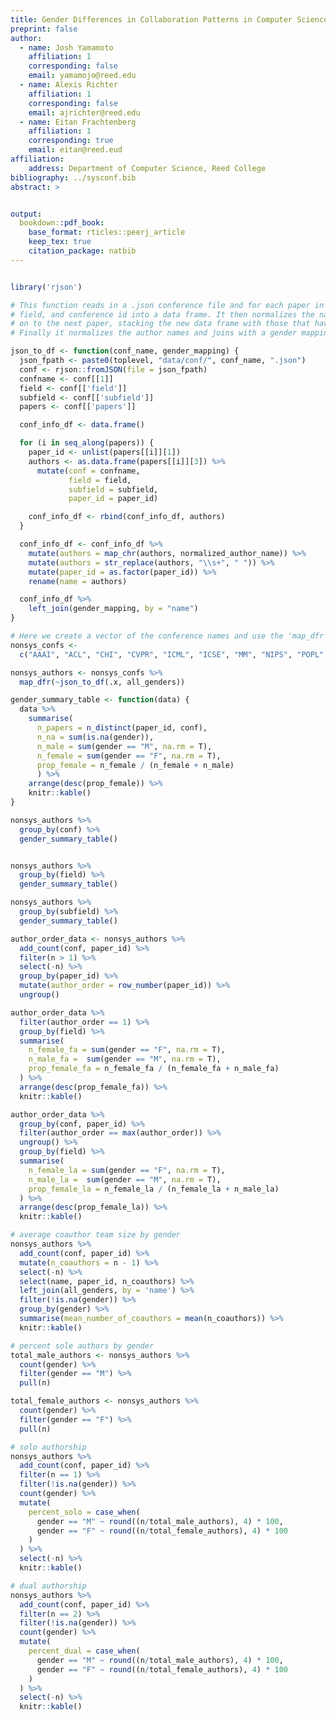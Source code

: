 ```yaml
---
title: Gender Differences in Collaboration Patterns in Computer Science
preprint: false
author:
  - name: Josh Yamamoto
    affiliation: 1
    corresponding: false
    email: yamamojo@reed.edu
  - name: Alexis Richter
    affiliation: 1
    corresponding: false
    email: ajrichter@reed.edu
  - name: Eitan Frachtenberg
    affiliation: 1
    corresponding: true
    email: eitan@reed.eud
affiliation:
    address: Department of Computer Science, Reed College
bibliography: ../sysconf.bib
abstract: >


output:
  bookdown::pdf_book:
    base_format: rticles::peerj_article
    keep_tex: true
    citation_package: natbib
---
```


```r
```

```r
library('rjson')

# This function reads in a .json conference file and for each paper in the conference it extracts the author names, paper id,
# field, and conference id into a data frame. It then normalizes the names using 'normalized_author_name' and moves
# on to the next paper, stacking the new data frame with those that have already been created each time.
# Finally it normalizes the author names and joins with a gender mapping df to get the corresponding genders.

json_to_df <- function(conf_name, gender_mapping) {
  json_fpath <- paste0(toplevel, "data/conf/", conf_name, ".json")
  conf <- rjson::fromJSON(file = json_fpath)
  confname <- conf[[1]]
  field <- conf[['field']]
  subfield <- conf[['subfield']]
  papers <- conf[['papers']]

  conf_info_df <- data.frame()

  for (i in seq_along(papers)) {
    paper_id <- unlist(papers[[i]][1])
    authors <- as.data.frame(papers[[i]][3]) %>%
      mutate(conf = confname,
             field = field,
             subfield = subfield,
             paper_id = paper_id)

    conf_info_df <- rbind(conf_info_df, authors)
  }

  conf_info_df <- conf_info_df %>%
    mutate(authors = map_chr(authors, normalized_author_name)) %>%
    mutate(authors = str_replace(authors, "\\s+", " ")) %>%
    mutate(paper_id = as.factor(paper_id)) %>%
    rename(name = authors)

  conf_info_df %>%
    left_join(gender_mapping, by = "name")
}

# Here we create a vector of the conference names and use the 'map_dfr' function to apply 'json_to_df' to each conference.
nonsys_confs <-
  c("AAAI", "ACL", "CHI", "CVPR", "ICML", "ICSE", "MM", "NIPS", "POPL","SIGCSE", "SIGGRAPH", "SODA", "STOC", "WSDM", "WWW", "SIGIR", "KDD", "ICDM", "ITICSE", "FOCS", "TACAS")

nonsys_authors <- nonsys_confs %>%
  map_dfr(~json_to_df(.x, all_genders))
```


```r
gender_summary_table <- function(data) {
  data %>%
    summarise(
      n_papers = n_distinct(paper_id, conf),
      n_na = sum(is.na(gender)),
      n_male = sum(gender == "M", na.rm = T),
      n_female = sum(gender == "F", na.rm = T),
      prop_female = n_female / (n_female + n_male)
      ) %>%
    arrange(desc(prop_female)) %>%
    knitr::kable()
}

nonsys_authors %>%
  group_by(conf) %>%
  gender_summary_table()


nonsys_authors %>%
  group_by(field) %>%
  gender_summary_table()

nonsys_authors %>%
  group_by(subfield) %>%
  gender_summary_table()

author_order_data <- nonsys_authors %>%
  add_count(conf, paper_id) %>%
  filter(n > 1) %>%
  select(-n) %>%
  group_by(paper_id) %>%
  mutate(author_order = row_number(paper_id)) %>%
  ungroup()

author_order_data %>%
  filter(author_order == 1) %>%
  group_by(field) %>%
  summarise(
    n_female_fa = sum(gender == "F", na.rm = T),
    n_male_fa =  sum(gender == "M", na.rm = T),
    prop_female_fa = n_female_fa / (n_female_fa + n_male_fa)
  ) %>%
  arrange(desc(prop_female_fa)) %>%
  knitr::kable()

author_order_data %>%
  group_by(conf, paper_id) %>%
  filter(author_order == max(author_order)) %>%
  ungroup() %>%
  group_by(field) %>%
  summarise(
    n_female_la = sum(gender == "F", na.rm = T),
    n_male_la =  sum(gender == "M", na.rm = T),
    prop_female_la = n_female_la / (n_female_la + n_male_la)
  ) %>%
  arrange(desc(prop_female_la)) %>%
  knitr::kable()
```


```r
# average coauthor team size by gender
nonsys_authors %>%
  add_count(conf, paper_id) %>%
  mutate(n_coauthors = n - 1) %>%
  select(-n) %>%
  select(name, paper_id, n_coauthors) %>% 
  left_join(all_genders, by = 'name') %>% 
  filter(!is.na(gender)) %>% 
  group_by(gender) %>% 
  summarise(mean_number_of_coauthors = mean(n_coauthors)) %>% 
  knitr::kable()
```

```r
# percent sole authors by gender
total_male_authors <- nonsys_authors %>% 
  count(gender) %>% 
  filter(gender == "M") %>% 
  pull(n)

total_female_authors <- nonsys_authors %>% 
  count(gender) %>% 
  filter(gender == "F") %>% 
  pull(n)

# solo authorship
nonsys_authors %>% 
  add_count(conf, paper_id) %>% 
  filter(n == 1) %>% 
  filter(!is.na(gender)) %>% 
  count(gender) %>% 
  mutate(
    percent_solo = case_when(
      gender == "M" ~ round((n/total_male_authors), 4) * 100,
      gender == "F" ~ round((n/total_female_authors), 4) * 100
    )
  ) %>% 
  select(-n) %>% 
  knitr::kable()

# dual authorship
nonsys_authors %>% 
  add_count(conf, paper_id) %>% 
  filter(n == 2) %>% 
  filter(!is.na(gender)) %>% 
  count(gender) %>% 
  mutate(
    percent_dual = case_when(
      gender == "M" ~ round((n/total_male_authors), 4) * 100,
      gender == "F" ~ round((n/total_female_authors), 4) * 100
    )
  ) %>% 
  select(-n) %>% 
  knitr::kable()
```



